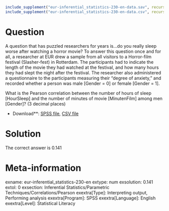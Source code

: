 ```r
include_supplement("eur-inferential_statistics-230-en-data.sav", recursive = TRUE)
include_supplement("eur-inferential_statistics-230-en-data.csv", recursive = TRUE)
```

Question
========
A question that has puzzled researchers for years is...do you really sleep worse after watching a horror movie? To answer this question once and for all, a researcher at EUR drew a sample from all visitors to a Horror-film festival (Slasher-fest) in Rotterdam.  The participants had to indicate the length of the movie they had watched at the festival, and how many hours they had slept the night after the festival. The researcher also administered a questionnaire to the participants measuring their "degree of anxiety," and recorded whether a person was male [Gender = 0] or female [Gender = 1].

What is the Pearson correlation between the number of hours of sleep [HourSleep] and the number of minutes of movie [MinutenFilm] among men [Gender]? (3 decimal places)

* Download**: [SPSS file](eur-inferential_statistics-230-en-data.sav), [CSV file](eur-inferential_statistics-230-en-data.csv)


Solution
========
The correct answer is 0.141

Meta-information
================
exname: eur-inferential_statistics-230-en
extype: num
exsolution: 0.141
extol: 0
exsection: Inferential Statistics/Parametric Techniques/Correlations/Pearson
exextra[Type]: Interpreting output, Performing analysis
exextra[Program]: SPSS
exextra[Language]: English
exextra[Level]: Statistical Literacy
